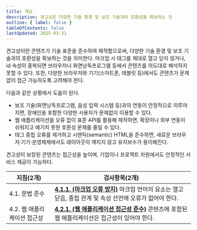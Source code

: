 ```yaml
---
title: 개요
description: 견고성은 다양한 기술 환경 및 보조 기술과의 호환성을 확보하는 것
outline: { label: false }
tableOfContents: false
lastUpdated: 2025-03-31
---
```


견고성이란 콘텐츠가 기술 표준을 준수하여 제작함으로써, 다양한 기술 환경 및 보조 기술과의 호환성을 확보하는 것을 의미한다. 마크업 시 태그를 제대로 열고 닫지 않거나, id 속성이 중복되면 브라우저나 화면낭독프로그램 등에서 콘텐츠를 의도대로 해석하지 못할 수 있다. 또한, 다양한 브라우저와 기기(스마트폰, 태블릿 등)에서도 콘텐츠가 문제없이 접근 가능하도록 고려해야 한다.

다음과 같은 상황에서 도움이 된다.
- 보조 기술(화면낭독프로그램, 음성 입력 시스템 등)과의 연동이 안정적으로 이루어지면, 장애인을 포함한 다양한 사용자가 문제없이 이용할 수 있다.
- 웹 애플리케이션을 오류 없이 표준 API를 활용해 제작하면, 확장이나 외부 연동이 쉬워지고 예기치 못한 호환성 문제를 줄일 수 있다.
- 태그 중첩 오류를 제거하고 시맨틱(semantic) HTML을 준수하면, 새로운 브라우저·기기·운영체제에서도 레이아웃이 깨지지 않고 유지보수가 용이해진다.

견고성이 보장된 콘텐츠는 접근성을 높이며, 기업이나 프로젝트 차원에서도 안정적인 서비스 제공이 가능하다.

| **지침(2개)** | **검사항목(2개)** |
| --- | --- |
| 4.1. 문법 준수 | [**4.1.1. (마크업 오류 방지)**](/4/1/1) 마크업 언어의 요소는 열고 닫음, 중첩 관계 및 속성 선언에 오류가 없어야 한다. |
| 4.2. 웹 애플리케이션 접근성 | [**4.2.1. (웹 애플리케이션 접근성 준수)**](/4/2/1) 콘텐츠에 포함된 웹 애플리케이션은 접근성이 있어야 한다. |